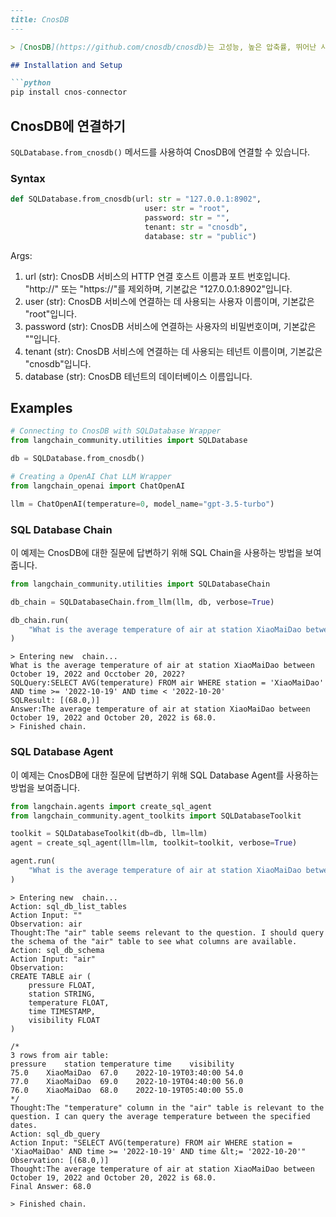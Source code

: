 ```markdown
---
title: CnosDB
---

> [CnosDB](https://github.com/cnosdb/cnosdb)는 고성능, 높은 압축률, 뛰어난 사용 편의성을 갖춘 오픈소스 분산 시계열 데이터베이스입니다.

## Installation and Setup

```python
pip install cnos-connector
```

## CnosDB에 연결하기
`SQLDatabase.from_cnosdb()` 메서드를 사용하여 CnosDB에 연결할 수 있습니다.
### Syntax
```python
def SQLDatabase.from_cnosdb(url: str = "127.0.0.1:8902",
                              user: str = "root",
                              password: str = "",
                              tenant: str = "cnosdb",
                              database: str = "public")
```
Args:
1. url (str): CnosDB 서비스의 HTTP 연결 호스트 이름과 포트 번호입니다.
                "http://" 또는 "https://"를 제외하며, 기본값은
                "127.0.0.1:8902"입니다.
2. user (str): CnosDB 서비스에 연결하는 데 사용되는 사용자 이름이며,
                기본값은 "root"입니다.
3. password (str): CnosDB 서비스에 연결하는 사용자의 비밀번호이며,
                기본값은 ""입니다.
4. tenant (str): CnosDB 서비스에 연결하는 데 사용되는 테넌트 이름이며,
                기본값은 "cnosdb"입니다.
5. database (str): CnosDB 테넌트의 데이터베이스 이름입니다.
## Examples
```python
# Connecting to CnosDB with SQLDatabase Wrapper
from langchain_community.utilities import SQLDatabase

db = SQLDatabase.from_cnosdb()
```
```python
# Creating a OpenAI Chat LLM Wrapper
from langchain_openai import ChatOpenAI

llm = ChatOpenAI(temperature=0, model_name="gpt-3.5-turbo")
```

### SQL Database Chain
이 예제는 CnosDB에 대한 질문에 답변하기 위해 SQL Chain을 사용하는 방법을 보여줍니다.
```python
from langchain_community.utilities import SQLDatabaseChain

db_chain = SQLDatabaseChain.from_llm(llm, db, verbose=True)

db_chain.run(
    "What is the average temperature of air at station XiaoMaiDao between October 19, 2022 and Occtober 20, 2022?"
)
```
```shell
> Entering new  chain...
What is the average temperature of air at station XiaoMaiDao between October 19, 2022 and Occtober 20, 2022?
SQLQuery:SELECT AVG(temperature) FROM air WHERE station = 'XiaoMaiDao' AND time >= '2022-10-19' AND time < '2022-10-20'
SQLResult: [(68.0,)]
Answer:The average temperature of air at station XiaoMaiDao between October 19, 2022 and October 20, 2022 is 68.0.
> Finished chain.
```
### SQL Database Agent
이 예제는 CnosDB에 대한 질문에 답변하기 위해 SQL Database Agent를 사용하는 방법을 보여줍니다.
```python
from langchain.agents import create_sql_agent
from langchain_community.agent_toolkits import SQLDatabaseToolkit

toolkit = SQLDatabaseToolkit(db=db, llm=llm)
agent = create_sql_agent(llm=llm, toolkit=toolkit, verbose=True)
```
```python
agent.run(
    "What is the average temperature of air at station XiaoMaiDao between October 19, 2022 and Occtober 20, 2022?"
)
```
```shell
> Entering new  chain...
Action: sql_db_list_tables
Action Input: ""
Observation: air
Thought:The "air" table seems relevant to the question. I should query the schema of the "air" table to see what columns are available.
Action: sql_db_schema
Action Input: "air"
Observation:
CREATE TABLE air (
	pressure FLOAT,
	station STRING,
	temperature FLOAT,
	time TIMESTAMP,
	visibility FLOAT
)

/*
3 rows from air table:
pressure	station	temperature	time	visibility
75.0	XiaoMaiDao	67.0	2022-10-19T03:40:00	54.0
77.0	XiaoMaiDao	69.0	2022-10-19T04:40:00	56.0
76.0	XiaoMaiDao	68.0	2022-10-19T05:40:00	55.0
*/
Thought:The "temperature" column in the "air" table is relevant to the question. I can query the average temperature between the specified dates.
Action: sql_db_query
Action Input: "SELECT AVG(temperature) FROM air WHERE station = 'XiaoMaiDao' AND time >= '2022-10-19' AND time &lt;= '2022-10-20'"
Observation: [(68.0,)]
Thought:The average temperature of air at station XiaoMaiDao between October 19, 2022 and October 20, 2022 is 68.0.
Final Answer: 68.0

> Finished chain.
```
```